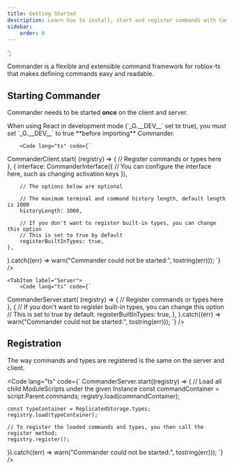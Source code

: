 ```yaml
---
title: Getting Started
description: Learn how to install, start and register commands with Commander
sidebar:
    order: 0
---
```



`;

Commander is a flexible and extensible command framework for roblox-ts that
makes defining commands easy and readable.

<Card title="Installation" icon="rocket">
	<Install />
</Card>

## Starting Commander

Commander needs to be started **once** on the client and server.

<Tabs>
    <TabItem label="Client">
        <Aside type="caution" title="Usage with React">
            When using React in development mode (`_G.__DEV__` set to true),
            you must set `_G.__DEV__` to true **before importing** Commander.
        </Aside>

        <Code lang="ts" code={`
CommanderClient.start(
    (registry) => {
        // Register commands or types here
    },
    {
        interface: CommanderInterface({
            // You can configure the interface here, such as changing activation keys
        }),

        // The options below are optional

        // The maximum terminal and command history length, default length is 1000
        historyLength: 1000,

        // If you don't want to register built-in types, you can change this option
        // This is set to true by default
        registerBuiltInTypes: true,
    },
).catch((err) => warn("Commander could not be started:", tostring(err)));
        `} />
    </TabItem>

    <TabItem label="Server">
        <Code lang="ts" code={`
CommanderServer.start(
    (registry) => {
        // Register commands or types here
    },
    {
        // If you don't want to register built-in types, you can change this option
        // This is set to true by default.
        registerBuiltInTypes: true,
    },
).catch((err) => warn("Commander could not be started:", tostring(err)));
        `} />
    </TabItem>
</Tabs>


## Registration

The way commands and types are registered is the same on the server and client.

<Code lang="ts" code={`
CommanderServer.start((registry) => {
    // Load all child ModuleScripts under the given Instance
    const commandContainer = script.Parent.commands;
    registry.load(commandContainer);

    const typeContainer = ReplicatedStorage.types;
    registry.load(typeContainer);

    // To register the loaded commands and types, you then call the register method:
    registry.register();
}).catch((err) => warn("Commander could not be started:", tostring(err)));
`} />